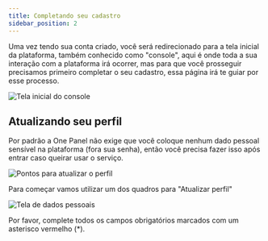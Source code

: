 ```yaml
---
title: Completando seu cadastro
sidebar_position: 2
---
```


Uma vez tendo sua conta criado, você será redirecionado para a tela inicial da plataforma, também conhecido como "console", aqui é onde toda a sua interação com a plataforma irá ocorrer, mas para que você prosseguir precisamos primeiro completar o seu cadastro, essa página irá te guiar por esse processo.

![Tela inicial do console](../../../static/img/prints/console/console.png)

## Atualizando seu perfil

Por padrão a One Panel não exige que você coloque nenhum dado pessoal sensível na plataforma (fora sua senha), então você precisa fazer isso após entrar caso queirar usar o serviço.

![Pontos para atualizar o perfil](../../../static/img/prints/console/console_info.png)

Para começar vamos utilizar um dos quadros para "Atualizar perfil"

![Tela de dados pessoais](../../../static/img/prints/console/personal_info.png)

Por favor, complete todos os campos obrigatórios marcados com um asterisco vermelho (*).

